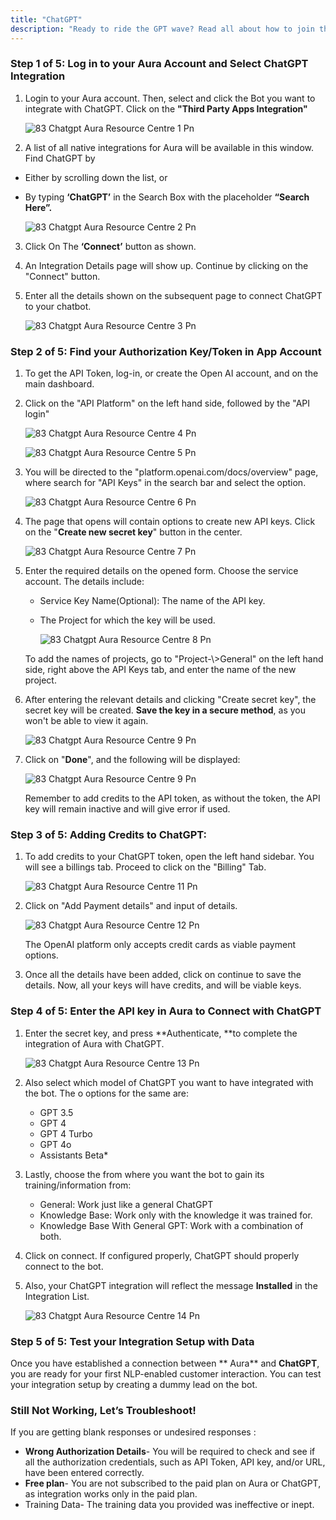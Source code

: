 ```yaml
---
title: "ChatGPT"
description: "Ready to ride the GPT wave? Read all about how to join the automation revolution with  Aura here."
---
```


### **Step 1 of 5: Log in to your  Aura Account and Select ChatGPT Integration**

1. Login to your  Aura account. Then, select and click the Bot you want to integrate with ChatGPT. Click on the **"Third Party Apps Integration"**

   ![83 Chatgpt  Aura Resource Centre 1 Pn](/images/how-botpenguin-works/chtgpt/83.chatgpt__Aura_resource_centre-1.png)
2. A list of all native integrations for  Aura will be available in this window. Find ChatGPT by

- Either by scrolling down the list, or
- By typing ****‘ChatGPT’**** in the Search Box with the placeholder **“Search Here”.**

  ![83 Chatgpt  Aura Resource Centre 2 Pn](/images/how-botpenguin-works/chtgpt/83.chatgpt__Aura_resource_centre-2.png)

3. Click On The **‘Connect’** button as shown.
4. An Integration Details page will show up. Continue by clicking on the "Connect" button.
5. Enter all the details shown on the subsequent page to connect ChatGPT to your chatbot.

   ![83 Chatgpt  Aura Resource Centre 3 Pn](/images/how-botpenguin-works/chtgpt/83.chatgpt__Aura_resource_centre-3.png)

### **Step 2 of 5: Find your Authorization Key/Token in App Account**

1. To get the API Token, log-in, or create the Open AI account, and on the main dashboard.
2. Click on the "API Platform" on the left hand side, followed by the "API login"

   ![83 Chatgpt  Aura Resource Centre 4 Pn](/images/how-botpenguin-works/chtgpt/83.chatgpt__Aura_resource_centre-4.png)

   ![83 Chatgpt  Aura Resource Centre 5 Pn](/images/how-botpenguin-works/chtgpt/83.chatgpt__Aura_resource_centre-5.png)
3. You will be directed to the "platform.openai.com/docs/overview" page, where search for "API Keys" in the search bar and select the option.

   ![83 Chatgpt  Aura Resource Centre 6 Pn](/images/how-botpenguin-works/chtgpt/83.chatgpt__Aura_resource_centre-6.png)
4. The page that opens will contain options to create new API keys. Click on the "**Create new secret key**" button in the center.

   ![83 Chatgpt  Aura Resource Centre 7 Pn](/images/how-botpenguin-works/chtgpt/83.chatgpt__Aura_resource_centre-7.png)
5. Enter the required details on the opened form. Choose the service account. The details include:
   - Service Key Name(Optional): The name of the API key.
   - The Project for which the key will be used.

     ![83 Chatgpt  Aura Resource Centre 8 Pn](/images/how-botpenguin-works/chtgpt/83.chatgpt__Aura_resource_centre-8.png)

   <Info>
     To add the names of projects, go to "Project-\>General" on the left hand side, right above the API Keys tab, and enter the name of the new project.
   </Info>
6. After entering the relevant details and clicking "Create secret key", the secret key will be created. **Save the key in a secure method**, as you won't be able to view it again.

   ![83 Chatgpt  Aura Resource Centre 9 Pn](/images/how-botpenguin-works/chtgpt/83.chatgpt__Aura_resource_centre-9.png)
7. Click on "**Done**", and the following will be displayed:

   ![83 Chatgpt  Aura Resource Centre 9 Pn](/images/how-botpenguin-works/chtgpt/83.chatgpt__Aura_resource_centre-10.png)

   <Warning>
     Remember to add credits to the API token, as without the token, the API key will remain inactive and will give error if used.
   </Warning>

### **Step 3 of 5: Adding Credits to ChatGPT:**

1. To add credits to your ChatGPT token, open the left hand sidebar. You will see a billings tab. Proceed to click on the "Billing" Tab.

   ![83 Chatgpt  Aura Resource Centre 11 Pn](/images/how-botpenguin-works/chtgpt/83.chatgpt__Aura_resource_centre-11.png)
2. Click on "Add Payment details" and input of details.

   ![83 Chatgpt  Aura Resource Centre 12 Pn](/images/how-botpenguin-works/chtgpt/83.chatgpt__Aura_resource_centre-12.png)

   <Info>
     The OpenAI platform only accepts credit cards as viable payment options.
   </Info>
3. Once all the details have been added, click on continue to save the details. Now, all your keys will have credits, and will be viable keys.

### **Step 4 of 5: Enter the API key in  Aura to Connect with ChatGPT**

1. Enter the secret key, and press \*\*Authenticate, \*\*to complete the integration of  Aura with ChatGPT.

   ![83 Chatgpt  Aura Resource Centre 13 Pn](/images/how-botpenguin-works/chtgpt/83.chatgpt__Aura_resource_centre-13.png)
2. Also select which model of ChatGPT you want to have integrated with the bot. The o options for the same are:
   - GPT 3.5
   - GPT 4
   - GPT 4 Turbo
   - GPT 4o
   - Assistants Beta\*
3. Lastly, choose the from where you want the bot to gain its training/information from:
   - General: Work just like a general ChatGPT
   - Knowledge Base: Work only with the knowledge it was trained for.
   - Knowledge Base With General GPT:  Work with a combination of both.
4. Click on connect. If configured properly, ChatGPT should properly connect to the bot.
5. Also, your ChatGPT integration will reflect the message **Installed** in the Integration List.

   ![83 Chatgpt  Aura Resource Centre 14 Pn](/images/how-botpenguin-works/chtgpt/83.chatgpt__Aura_resource_centre-14.png)

### **Step 5 of 5: Test your Integration Setup with Data**

Once you have established a connection between ** Aura** and **ChatGPT**, you are ready for your first NLP-enabled customer interaction. You can test your integration setup by creating a dummy lead on the bot.

### **Still Not Working, Let’s Troubleshoot\!**

If you are getting blank responses or undesired responses :

- **Wrong Authorization Details**- You will be required to check and see if all the authorization credentials, such as API Token, API key, and/or URL, have been entered correctly.
- **Free plan**- You are not subscribed to the paid plan on  Aura or ChatGPT, as integration works only in the paid plan.
- Training Data- The training data you provided was ineffective or inept.

 